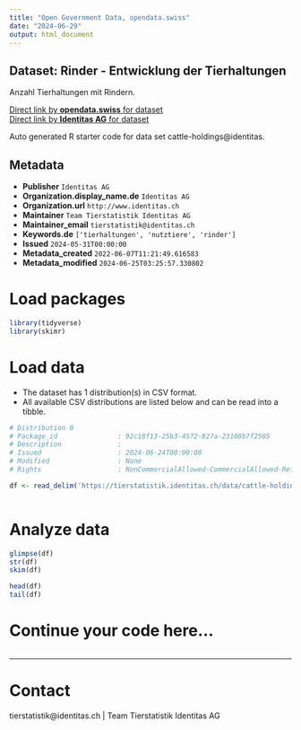 ```yaml
---
title: "Open Government Data, opendata.swiss"
date: "2024-06-29"
output: html_document
---
```


## Dataset: Rinder - Entwicklung der Tierhaltungen

Anzahl Tierhaltungen mit Rindern. 

[Direct link by **opendata.swiss** for dataset](https://opendata.swiss/de/dataset/rinder-entwicklung-der-tierhaltungen)<br>
[Direct link by **Identitas AG** for dataset](https://tierstatistik.identitas.ch/)

Auto generated R starter code for data set cattle-holdings@identitas.

## Metadata

- **Publisher** `Identitas AG`
- **Organization.display_name.de** `Identitas AG`
- **Organization.url** `http://www.identitas.ch`
- **Maintainer** `Team Tierstatistik Identitas AG`
- **Maintainer_email** `tierstatistik@identitas.ch`
- **Keywords.de** `['tierhaltungen', 'nutztiere', 'rinder']`
- **Issued** `2024-05-31T00:00:00`
- **Metadata_created** `2022-06-07T11:21:49.616583`
- **Metadata_modified** `2024-06-25T03:25:57.330802`


# Load packages

```r

library(tidyverse)
library(skimr)

```

# Load data

-   The dataset has 1 distribution(s) in CSV format.
-   All available CSV distributions are listed below and can be read into a tibble.

```r

# Distribution 0
# Package_id               : 92c18f13-25b3-4572-827a-23108b7f2505
# Description              : 
# Issued                   : 2024-06-24T00:00:00
# Modified                 : None
# Rights                   : NonCommercialAllowed-CommercialAllowed-ReferenceRequired

df <- read_delim('https://tierstatistik.identitas.ch/data/cattle-holdings.csv')



```

# Analyze data

```r

glimpse(df)
str(df)
skim(df)

head(df)
tail(df)

```

# Continue your code here...

```r

```

------------------------------------------------------------------------

# Contact

tierstatistik@identitas.ch | Team Tierstatistik Identitas AG
